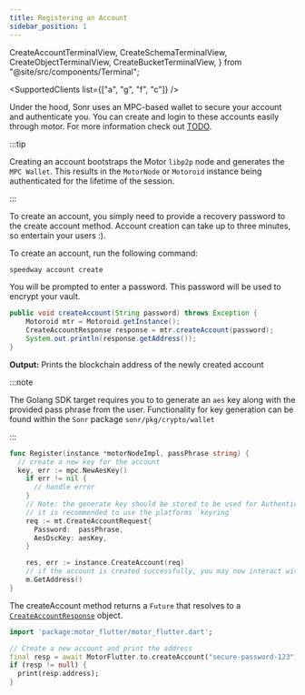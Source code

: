 ```yaml
---
title: Registering an Account
sidebar_position: 1
---
```


  CreateAccountTerminalView,
  CreateSchemaTerminalView,
  CreateObjectTerminalView,
  CreateBucketTerminalView,
} from "@site/src/components/Terminal";

<SupportedClients list={["a", "g", "f", "c"]} />

Under the hood, Sonr uses an MPC-based wallet to secure your account and authenticate
you. You can create and login to these accounts easily through motor. For more information
check out [TODO](#).

:::tip

Creating an account bootstraps the Motor `libp2p` node and generates the `MPC Wallet`. This results in the `MotorNode` or `Motoroid` instance being authenticated for the lifetime of the session.

:::

To create an account, you simply need to provide a recovery password to the create account method. Account creation can take up to three minutes, so entertain your users :).

<Tabs groupId="platform">
    <TabItem value="cli" label="🖥️ CLI" default>
To create an account, run the following command:

```sh
speedway account create
```

<div style={{ maxWidth: 600, marginBottom: 16 }}>
  <CreateAccountTerminalView />
</div>

You will be prompted to enter a password. This password will be used to encrypt your vault.

  </TabItem>

  <TabItem value="java" label="🤖 Android">

```java
public void createAccount(String password) throws Exception {
    Motoroid mtr = Motoroid.getInstance();
    CreateAccountResponse response = mtr.createAccount(password);
    System.out.println(response.getAddress());
}
```

**Output:** Prints the blockchain address of the newly created account

  </TabItem>
  <TabItem value="go" label="🐹 Go">

:::note

The Golang SDK target requires you to to generate an `aes` key along with the provided pass phrase from the user.
Functionality for key generation can be found within the `Sonr` package `sonr/pkg/crypto/wallet`

:::

```go
func Register(instance *motorNodeImpl, passPhrase string) {
  // create a new key for the account
  key, err := mpc.NewAesKey()
    if err != nil {
      // handle error
    }
    // Note: the generate key should be stored to be used for Authenticaiton.
    // it is recommended to use the platforms `keyring`
    req := mt.CreateAccountRequest{
      Password:  passPhrase,
      AesDscKey: aesKey,
    }

    res, err := instance.CreateAccount(req)
    // if the account is created successfully, you may now interact with the `motor` instance
    m.GetAddress()
}
```

  </TabItem>
  <TabItem value="flutter" label="🐦 Flutter">

The createAccount method returns a `Future` that resolves to a [`CreateAccountResponse`](/protodocs/motor/v1/response.proto#createaccountresponse) object.

```dart
import 'package:motor_flutter/motor_flutter.dart';

// Create a new account and print the address
final resp = await MotorFlutter.to.createAccount("secure-password-123");
if (resp != null) {
  print(resp.address);
}
```
  </TabItem>
</Tabs>
